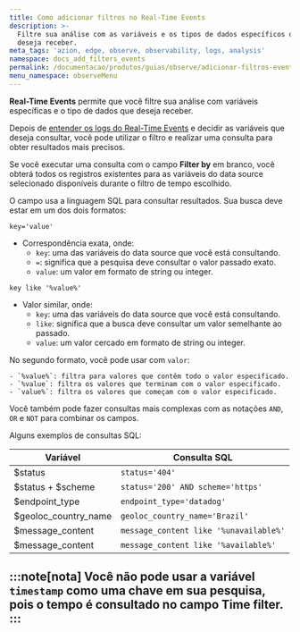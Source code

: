 ```yaml
---
title: Como adicionar filtros no Real-Time Events
description: >-
  Filtre sua análise com as variáveis e os tipos de dados específicos que você
  deseja receber.
meta_tags: 'azion, edge, observe, observability, logs, analysis'
namespace: docs_add_filters_events
permalink: /documentacao/produtos/guias/observe/adicionar-filtros-events/
menu_namespace: observeMenu
---
```




**Real-Time Events** permite que você filtre sua análise com variáveis específicas e o tipo de dados que deseja receber.

Depois de [entender os logs do Real-Time Events](/pt-br/documentacao/produtos/guias/observe/entender-logs/) e decidir as variáveis que deseja consultar, você pode utilizar o filtro e realizar uma consulta para obter resultados mais precisos.

Se você executar uma consulta com o campo **Filter by** em branco, você obterá todos os registros existentes para as variáveis do data source selecionado disponíveis durante o filtro de tempo escolhido.

O campo usa a linguagem SQL para consultar resultados. Sua busca deve estar em um dos dois formatos:

`key='value'`

- Correspondência exata, onde:
   - `key`: uma das variáveis do data source que você está consultando.
   - `=`: significa que a pesquisa deve consultar o valor passado exato.
   - `value`: um valor em formato de string ou integer.

`key like '%value%'`

- Valor similar, onde:
   - `key`: uma das variáveis do data source que você está consultando.
   - `like`: significa que a busca deve consultar um valor semelhante ao passado.
   - `value`: um valor cercado em formato de string ou integer.

No segundo formato, você pode usar com `valor`:

    - `%value%`: filtra para valores que contêm todo o valor especificado.
    - `%value`: filtra os valores que terminam com o valor especificado.
    - `value%`: filtra os valores que começam com o valor especificado.

Você também pode fazer consultas mais complexas com as notações `AND`, `OR` e `NOT` para combinar os campos.

Alguns exemplos de consultas SQL:

| Variável | Consulta SQL |
| -------- | ------------ |
| $status | `status='404'` |
| $status + $scheme | `status='200' AND scheme='https'` |
| $endpoint_type | `endpoint_type='datadog'` |
| $geoloc_country_name | `geoloc_country_name='Brazil'` |
| $message_content | `message_content like '%unavailable%'` |
| $message_content | `message_content like '%available%'` |

:::note[nota]
Você não pode usar a variável `timestamp` como uma chave em sua pesquisa, pois o tempo é consultado no campo **Time filter**.
:::
<br /><br />
---

